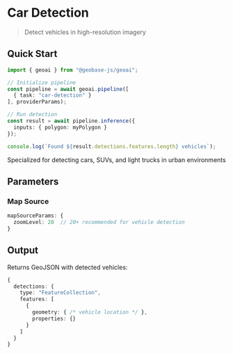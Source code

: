 
# Car Detection
> Detect vehicles in high-resolution imagery

<VideoEmbed 
  src="https://geobase-docs.s3.amazonaws.com/geobase-ai-assets/cars-detection-model.mp4"
  title="Car Detection Demo"
/>

## Quick Start

```typescript
import { geoai } from "@geobase-js/geoai";

// Initialize pipeline
const pipeline = await geoai.pipeline([
  { task: "car-detection" }
], providerParams);

// Run detection
const result = await pipeline.inference({
  inputs: { polygon: myPolygon }
});

console.log(`Found ${result.detections.features.length} vehicles`);
```

<Callout type="info" emoji="🚗">
  Specialized for detecting cars, SUVs, and light trucks in urban environments
</Callout>

## Parameters

### Map Source
```typescript
mapSourceParams: {
  zoomLevel: 20  // 20+ recommended for vehicle detection
}
```

## Output

Returns GeoJSON with detected vehicles:

```typescript
{
  detections: {
    type: "FeatureCollection",
    features: [
      {
        geometry: { /* vehicle location */ },
        properties: {}
      }
    ]
  }
}
```